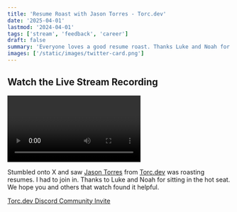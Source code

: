 ```yaml
---
title: 'Resume Roast with Jason Torres - Torc.dev'
date: '2025-04-01'
lastmod: '2024-04-01'
tags: ['stream', 'feedback', 'career']
draft: false
summary: 'Everyone loves a good resume roast. Thanks Luke and Noah for letting us!'
images: ['/static/images/twitter-card.png']
---
```


## Watch the Live Stream Recording

<Video
  title="Resume Roast with Jason Torres - Torc.dev"
  url="https://player.twitch.tv/?video=2421234674&parent=dandigangi&startTime=17m3s&autoplay=true&muted=false"
/>

Stumbled onto X and saw [Jason Torres](https://x.com/tasonjorres) from [Torc.dev](https://www.torc.dev) was roasting resumes. I had to join in. Thanks to Luke and Noah for sitting in the hot seat. We hope you and others that watch found it helpful.

[Torc.dev Discord Community Invite](https://discord.com/invite/E3NXKRjErh)